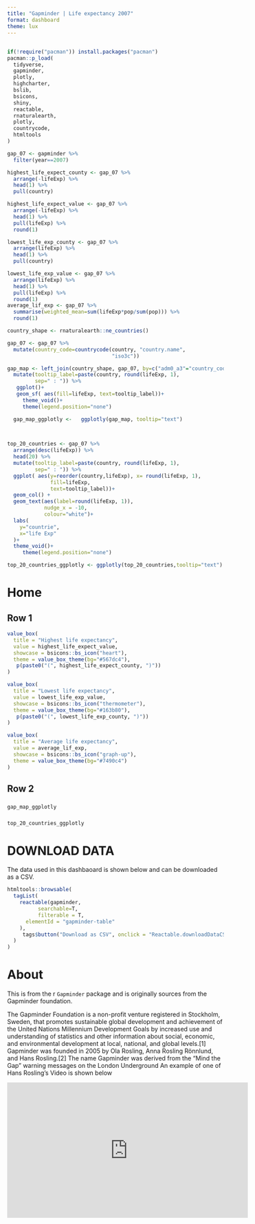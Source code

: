 ```yaml
---
title: "Gapminder | Life expectancy 2007"
format: dashboard
theme: lux
---
```

##

```r
if(!require("pacman")) install.packages("pacman")
pacman::p_load(
  tidyverse,
  gapminder, 
  plotly,
  highcharter, 
  bslib,
  bsicons,
  shiny,
  reactable,
  rnaturalearth, 
  plotly,
  countrycode,
  htmltools
)

```

```r
gap_07 <- gapminder %>% 
  filter(year==2007)

```

```r
highest_life_expect_county <- gap_07 %>% 
  arrange(-lifeExp) %>% 
  head(1) %>% 
  pull(country)

highest_life_expect_value <- gap_07 %>% 
  arrange(-lifeExp) %>% 
  head(1) %>% 
  pull(lifeExp) %>% 
  round(1)
```


```r
lowest_life_exp_county <- gap_07 %>% 
  arrange(lifeExp) %>% 
  head(1) %>% 
  pull(country)

lowest_life_exp_value <- gap_07 %>% 
  arrange(lifeExp) %>% 
  head(1) %>% 
  pull(lifeExp) %>% 
  round(1)
average_lif_exp <- gap_07 %>% 
  summarise(weighted_mean=sum(lifeExp*pop/sum(pop))) %>% 
  round(1)
```


```r


 
country_shape <- rnaturalearth::ne_countries()

gap_07 <- gap_07 %>% 
  mutate(country_code=countrycode(country, "country.name",
                                  "iso3c"))

gap_map <- left_join(country_shape, gap_07, by=c("adm0_a3"="country_code")) %>% 
  mutate(tooltip_label=paste(country, round(lifeExp, 1),
         sep=" : ")) %>% 
   ggplot()+
   geom_sf( aes(fill=lifeExp, text=tooltip_label))+
     theme_void()+
     theme(legend.position="none")

  gap_map_ggplotly <-   ggplotly(gap_map, tooltip="text")

   
```

```r
top_20_countries <- gap_07 %>% 
  arrange(desc(lifeExp)) %>% 
  head(20) %>% 
  mutate(tooltip_label=paste(country, round(lifeExp, 1),
         sep=" : ")) %>% 
  ggplot( aes(y=reorder(country,lifeExp), x= round(lifeExp, 1),
              fill=lifeExp,
              text=tooltip_label))+
  geom_col() +
  geom_text(aes(label=round(lifeExp, 1)),
            nudge_x = -10, 
            colour="white")+
  labs(
    y="countrie",
    x="life Exp"
  )+
  theme_void()+
     theme(legend.position="none")

top_20_countries_ggplotly <- ggplotly(top_20_countries,tooltip="text")
```



# Home 

## Row 1 {height=25%}

```r

value_box(
  title = "Highest life expectancy",
  value = highest_life_expect_value,
  showcase = bsicons::bs_icon("heart"),
  theme = value_box_theme(bg="#567dc4"),
   p(paste0("(", highest_life_expect_county, ")"))
)
```

```r

value_box(
  title = "Lowest life expectancy",
  value = lowest_life_exp_value,
  showcase = bsicons::bs_icon("thermometer"),
  theme = value_box_theme(bg="#163b80"),
   p(paste0("(", lowest_life_exp_county, ")"))
)
```

```r
value_box(
  title = "Average life expectancy",
  value = average_lif_exp,
  showcase = bsicons::bs_icon("graph-up"),
  theme = value_box_theme(bg="#7490c4")
)
```

## Row 2 {height=75%}

### {width=70%}
``` r

gap_map_ggplotly
```

### {width=30%}
```r
top_20_countries_ggplotly
```


#   DOWNLOAD DATA   
The data used in this dashbaoard is shown below and can be downloaded as a CSV.
```r


htmltools::browsable(
  tagList(
    reactable(gapminder,
          searchable=T, 
          filterable = T,
      elementId = "gapminder-table"
    ),
     tags$button("Download as CSV", onclick = "Reactable.downloadDataCSV('gapminder-table')")
  )
)


```


# About

This is from the r `Gapminder` package and is originally sources from the  Gapminder foundation. 

The Gapminder Foundation is a non-profit venture registered in Stockholm, Sweden, that promotes sustainable global development and achievement of the United Nations Millennium Development Goals by increased use and understanding of statistics and other information about social, economic, and environmental development at local, national, and global levels.[1]
Gapminder was founded in 2005 by Ola Rosling, Anna Rosling Rönnlund, and Hans Rosling.[2] The name Gapminder was derived from the "Mind the Gap" warning messages on the London Underground
An example of one of Hans Rosling's Video is shown below

<iframe width="560" height="315" src="https://www.youtube.com/embed/ZfvpBdjKjhM?si=ltbzGgqZVMMRp0pj" title="YouTube video player" frameborder="0" allow="accelerometer; autoplay; clipboard-write; encrypted-media; gyroscope; picture-in-picture; web-share" referrerpolicy="strict-origin-when-cross-origin" allowfullscreen></iframe>






